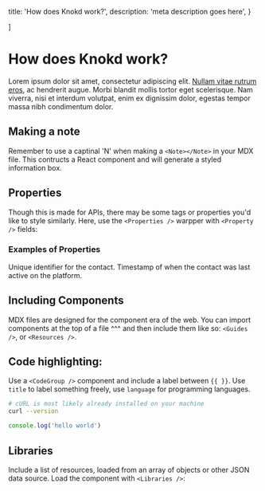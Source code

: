 
  title: 'How does Knokd work?',
  description:
    'meta description goes here',
}

]

# How does Knokd work?

Lorem ipsum dolor sit amet, consectetur adipiscing elit. [Nullam vitae rutrum eros](#href), ac hendrerit augue. Morbi blandit mollis tortor eget scelerisque. Nam viverra, nisi et interdum volutpat, enim ex dignissim dolor, egestas tempor massa nibh condimentum dolor. 

## Making a note

<Note>Remember to use a captinal 'N' when making a `<Note></Note>` in your MDX file. This contructs a React component and will generate a styled information box.</Note>

## Properties

Though this is made for APIs, there may be some tags or properties you'd like to style similarly. Here, use the `<Properties />` warpper with `<Property />`  fields:

### Examples of Properties

<Properties>
  <Property name="id" type="string">
    Unique identifier for the contact.
  </Property>
  <Property name="last_active_at" type="timestamp">
    Timestamp of when the contact was last active on the platform.
  </Property>
</Properties>

## Including Components

MDX files are designed for the component era of the web. You can import components at the top of a file ^^^ and then include them like so: `<Guides />`, or `<Resources />`.

<Guides />

<Resources />

## Code highlighting:

Use a `<CodeGroup />` component and include a label between `{{ }}`. Use `title` to label something freely, use `language` for programming languages.

<CodeGroup>

```bash {{ title: 'cURL' }}
# cURL is most likely already installed on your machine
curl --version
```

```js {{ language: 'js' }}
console.log('hello world')
```
</CodeGroup>

## Libraries

Include a list of resources, loaded from an array of objects or other JSON data source. Load the component with `<Libraries />`:

<Libraries />
